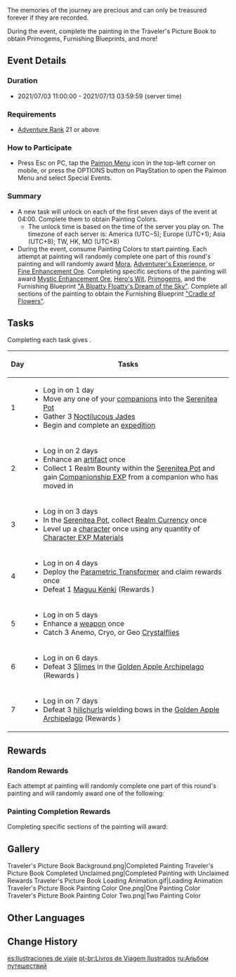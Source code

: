 {{Event
|name              = Traveler's Picture Book 2021-07-03
|image             = Traveler's Picture Book.png
|type              = Web
|time_known        = yes
|time_start        = 2021-07-03 11:00:00
|time_end          = 2021-07-13 03:59:00
|link              = https://www.hoyolab.com/article/512380
}}
The memories of the journey are precious and can only be treasured forever if they are recorded.

During the event, complete the painting in the Traveler's Picture Book to obtain Primogems, Furnishing Blueprints, and more!

==Event Details==
===Duration===
*2021/07/03 11:00:00 - 2021/07/13 03:59:59 (server time)

===Requirements===
*[[Adventure Rank]] 21 or above

===How to Participate===
*Press Esc on PC, tap the [[Paimon Menu]] icon in the top-left corner on mobile, or press the OPTIONS button on PlayStation to open the Paimon Menu and select Special Events.

===Summary===
*A new task will unlock on each of the first seven days of the event at 04:00. Complete them to obtain Painting Colors.
**The unlock time is based on the time of the server you play on. The timezone of each server is: America (UTC−5); Europe (UTC+1); Asia (UTC+8); TW, HK, MO (UTC+8)
*During the event, consume Painting Colors to start painting. Each attempt at painting will randomly complete one part of this round's painting and will randomly award [[Mora]], [[Adventurer's Experience]], or [[Fine Enhancement Ore]]. Completing specific sections of the painting will award [[Mystic Enhancement Ore]], [[Hero's Wit]], [[Primogem]]s, and the Furnishing Blueprint [["A Bloatty Floatty's Dream of the Sky"]]. Complete all sections of the painting to obtain the Furnishing Blueprint [["Cradle of Flowers"]].

==Tasks==
Completing each task gives {{Item|Painting Colors|30|x=1|link=Traveler's Picture Book}}.
{| class="article-table tdc1"
! Day !! Tasks
|-
| 1 ||
*Log in on 1 day
*Move any one of your [[Housing/Companions|companions]] into the [[Serenitea Pot]]
*Gather 3 [[Noctilucous Jade]]s
*Begin and complete an [[expedition]]
|-
| 2 ||
*Log in on 2 days
*Enhance an [[artifact]] once
*Collect 1 Realm Bounty within the [[Serenitea Pot]] and gain [[Companionship EXP]] from a companion who has moved in
|-
| 3 ||
*Log in on 3 days
*In the [[Serenitea Pot]], collect [[Realm Currency]] once
*Level up a [[character]] once using any quantity of [[Character EXP Materials]]
|-
| 4 ||
*Log in on 4 days
*Deploy the [[Parametric Transformer]] and claim rewards once
*Defeat 1 [[Maguu Kenki]] (Rewards {{Item|Painting Colors|30|x=2|link=Traveler's Picture Book}})
|-
| 5 ||
*Log in on 5 days
*Enhance a [[Weapons|weapon]] once
*Catch 3 Anemo, Cryo, or Geo [[Wildlife#Crystalflies|Crystalflies]]
|-
| 6 ||
*Log in on 6 days
*Defeat 3 [[Slimes]] in the [[Golden Apple Archipelago]] (Rewards {{Item|Painting Colors|30|x=2|link=Traveler's Picture Book}})
|-
| 7 ||
*Log in on 7 days
*Defeat 3 [[hilichurls]] wielding bows in the [[Golden Apple Archipelago]] (Rewards {{Item|Painting Colors|30|x=2|link=Traveler's Picture Book}})
|}

==Rewards==
===Random Rewards===
Each attempt at painting will randomly complete one part of this round's painting and will randomly award one of the following:
{{Card|Mora|<small>5,000–10,000</small>}}{{Card|Adventurer's Experience|2–5}}{{Card|Fine Enhancement Ore|5–10}}

===Painting Completion Rewards===
Completing specific sections of the painting will award:
{{Card|Mystic Enhancement Ore|10}}{{Card|Hero's Wit|10}}{{Card|Blueprint: "A Bloatty Floatty's Dream of the Sky"|1}}{{Card|Primogem|50}}{{Card|Blueprint: "Cradle of Flowers"|1}}

==Gallery==
<gallery hideaddbutton="true" captionalign="center">
Traveler's Picture Book Background.png|Completed Painting
Traveler's Picture Book Completed Unclaimed.png|Completed Painting with Unclaimed Rewards
Traveler's Picture Book Loading Animation.gif|Loading Animation
Traveler's Picture Book Painting Color One.png|One Painting Color
Traveler's Picture Book Painting Color Two.png|Two Painting Color
</gallery>

==Other Languages==
{{Transclude|Traveler's Picture Book|Other Languages}}

==Change History==
{{Change History|1.6}}

[[es:Ilustraciones de viaje]]
[[pt-br:Livros de Viagem Ilustrados]]
[[ru:Альбом путешествий]]